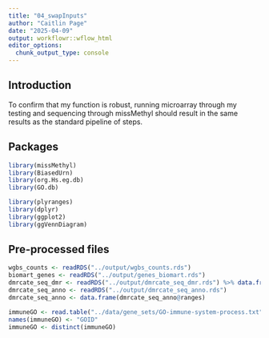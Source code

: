 ```yaml
---
title: "04_swapInputs"
author: "Caitlin Page"
date: "2025-04-09"
output: workflowr::wflow_html
editor_options:
  chunk_output_type: console
---
```


## Introduction
To confirm that my function is robust, running microarray through my testing and sequencing through missMethyl should result in the same results as the standard pipeline of steps.

## Packages

```r
library(missMethyl)
library(BiasedUrn)
library(org.Hs.eg.db)
library(GO.db)

library(plyranges)
library(dplyr)
library(ggplot2)
library(ggVennDiagram)
```

## Pre-processed files
```r
wgbs_counts <- readRDS("../output/wgbs_counts.rds")
biomart_genes <- readRDS("../output/genes_biomart.rds")
dmrcate_seq_dmr <- readRDS("../output/dmrcate_seq_dmr.rds") %>% data.frame()
dmrcate_seq_anno <- readRDS("../output/dmrcate_seq_anno.rds")
dmrcate_seq_anno <- data.frame(dmrcate_seq_anno@ranges)

immuneGO <- read.table("../data/gene_sets/GO-immune-system-process.txt", header = FALSE)
names(immuneGO) <- "GOID"
immuneGO <- distinct(immuneGO)
```



